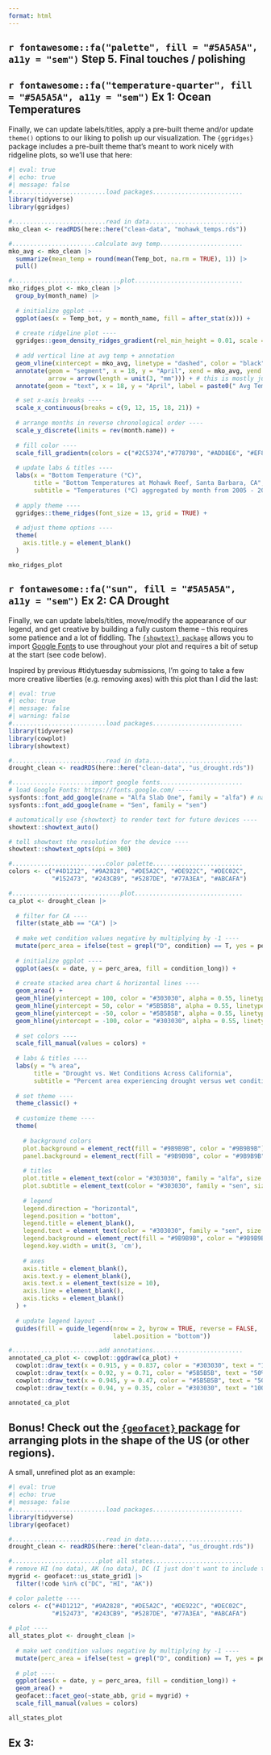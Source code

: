 ```yaml
---
format: html
---
```


## `r fontawesome::fa("palette", fill = "#5A5A5A", a11y = "sem")` Step 5. Final touches / polishing

::: panel-tabset

## **`r fontawesome::fa("temperature-quarter", fill = "#5A5A5A", a11y = "sem")` Ex 1:** Ocean Temperatures

Finally, we can update labels/titles, apply a pre-built theme and/or update `theme()` options to our liking to polish up our visualization. The `{ggridges}` package includes a pre-built theme that's meant to work nicely with ridgeline plots, so we'll use that here:

```r
#| eval: true
#| echo: true
#| message: false
#..........................load packages.........................
library(tidyverse)
library(ggridges)

#..........................read in data..........................
mko_clean <- readRDS(here::here("clean-data", "mohawk_temps.rds"))

#.......................calculate avg temp.......................
mko_avg <- mko_clean |> 
  summarize(mean_temp = round(mean(Temp_bot, na.rm = TRUE), 1)) |> 
  pull() 

#..............................plot..............................
mko_ridges_plot <- mko_clean |> 
  group_by(month_name) |> 
  
  # initialize ggplot ----
  ggplot(aes(x = Temp_bot, y = month_name, fill = after_stat(x))) +
  
  # create ridgeline plot ----
  ggridges::geom_density_ridges_gradient(rel_min_height = 0.01, scale = 3) + # rel_min_height cuts trailing tails (0.01 suggested); scale sets extent of overlap
  
  # add vertical line at avg temp + annotation
  geom_vline(xintercept = mko_avg, linetype = "dashed", color = "black") +
  annotate(geom = "segment", x = 18, y = "April", xend = mko_avg, yend = "May",
           arrow = arrow(length = unit(3, "mm"))) + # this is mostly just a bunch of manual fiddling until the arrow is placed where I want it
  annotate(geom = "text", x = 18, y = "April", label = paste0(" Avg Temp = ", mko_avg, "°C"), hjust = "left") + # same here

  # set x-axis breaks ----
  scale_x_continuous(breaks = c(9, 12, 15, 18, 21)) +
  
  # arrange months in reverse chronological order ----
  scale_y_discrete(limits = rev(month.name)) + 
  
  # fill color ----
  scale_fill_gradientn(colors = c("#2C5374","#778798", "#ADD8E6", "#EF8080", "#8B3A3A"), name = "Temp. (°C)") +
  
  # update labs & titles ----
  labs(x = "Bottom Temperature (°C)",
       title = "Bottom Temperatures at Mohawk Reef, Santa Barbara, CA",
       subtitle = "Temperatures (°C) aggregated by month from 2005 - 2022") +
  
  # apply theme ----
  ggridges::theme_ridges(font_size = 13, grid = TRUE) +
  
  # adjust theme options ----
  theme(
    axis.title.y = element_blank()
  )

mko_ridges_plot
```

## **`r fontawesome::fa("sun", fill = "#5A5A5A", a11y = "sem")` Ex 2:** CA Drought

Finally, we can update labels/titles, move/modify the appearance of our legend, and get creative by building a fully custom theme -- this requires some patience and a lot of fiddling. The [`{showtext} package`](https://github.com/yixuan/showtext) allows you to import [Google Fonts](https://fonts.google.com/) to use throughout your plot and requires a bit of setup at the start (see code below).

Inspired by previous #tidytuesday submissions, I'm going to take a few more creative liberties (e.g. removing axes) with this plot than I did the last:

```r
#| eval: true
#| echo: true
#| message: false
#| warning: false
#..........................load packages.........................
library(tidyverse)
library(cowplot)
library(showtext)

#..........................read in data..........................
drought_clean <- readRDS(here::here("clean-data", "us_drought.rds"))

#......................import google fonts.......................
# load Google Fonts: https://fonts.google.com/ ----
sysfonts::font_add_google(name = "Alfa Slab One", family = "alfa") # name = name as it appears on Google Fonts; family = a string that you'll refer to your imported font by
sysfonts::font_add_google(name = "Sen", family = "sen")

# automatically use {showtext} to render text for future devices ----
showtext::showtext_auto()

# tell showtext the resolution for the device ----
showtext::showtext_opts(dpi = 300)

#..........................color palette.........................
colors <- c("#4D1212", "#9A2828", "#DE5A2C", "#DE922C", "#DEC02C", 
            "#152473", "#243CB9", "#5287DE", "#77A3EA", "#ABCAFA")

#..............................plot..............................
ca_plot <- drought_clean |>
  
  # filter for CA ----
  filter(state_abb == "CA") |> 
  
  # make wet condition values negative by multiplying by -1 ----
  mutate(perc_area = ifelse(test = grepl("D", condition) == T, yes = perc_area, no = perc_area * -1)) |>
  
  # initialize ggplot ----
  ggplot(aes(x = date, y = perc_area, fill = condition_long)) + 
  
  # create stacked area chart & horizontal lines ----
  geom_area() +
  geom_hline(yintercept = 100, color = "#303030", alpha = 0.55, linetype = 2) +
  geom_hline(yintercept = 50, color = "#5B5B5B", alpha = 0.55, linetype = 2) +
  geom_hline(yintercept = -50, color = "#5B5B5B", alpha = 0.55, linetype = 2) +
  geom_hline(yintercept = -100, color = "#303030", alpha = 0.55, linetype = 2) +
  
  # set colors ----
  scale_fill_manual(values = colors) +
  
  # labs & titles ----
  labs(y = "% area",
       title = "Drought vs. Wet Conditions Across California",
       subtitle = "Percent area experiencing drought versus wet conditions from 2012 to 2022") +
  
  # set theme ----
  theme_classic() +
  
  # customize theme ----
  theme(
    
    # background colors 
    plot.background = element_rect(fill = "#9B9B9B", color = "#9B9B9B"), 
    panel.background = element_rect(fill = "#9B9B9B", color = "#9B9B9B"),
    
    # titles 
    plot.title = element_text(color = "#303030", family = "alfa", size = 17, margin = margin(t = 5, r = 10, b = 5, l = 0)), 
    plot.subtitle = element_text(color = "#303030", family = "sen", size = 13, margin = margin(t = 0, r = 10, b = 20, l = 0)), 
    
    # legend 
    legend.direction = "horizontal",
    legend.position = "bottom",
    legend.title = element_blank(),
    legend.text = element_text(color = "#303030", family = "sen", size = 8.5), # family = "sen", 
    legend.background = element_rect(fill = "#9B9B9B", color = "#9B9B9B"),
    legend.key.width = unit(3, 'cm'),
    
    # axes 
    axis.title = element_blank(),
    axis.text.y = element_blank(),
    axis.text.x = element_text(size = 10),
    axis.line = element_blank(),
    axis.ticks = element_blank()
  ) +
  
  # update legend layout ----
  guides(fill = guide_legend(nrow = 2, byrow = TRUE, reverse = FALSE,
                             label.position = "bottom")) 

#........................add annotations.........................
annotated_ca_plot <- cowplot::ggdraw(ca_plot) +
  cowplot::draw_text(x = 0.915, y = 0.837, color = "#303030", text = "100% Drought", family = "sen", size = 11, fontface = "bold") + 
  cowplot::draw_text(x = 0.92, y = 0.71, color = "#5B5B5B", text = "50% Drought", family = "sen", size = 11, fontface = "bold") + 
  cowplot::draw_text(x = 0.945, y = 0.47, color = "#5B5B5B", text = "50% Wet", family = "sen", size = 11, fontface = "bold") + 
  cowplot::draw_text(x = 0.94, y = 0.35, color = "#303030", text = "100% Wet", family = "sen", size = 11, fontface = "bold") 

annotated_ca_plot
```

::: callout-note
## **Bonus!** Check out the [`{geofacet}` package](https://github.com/hafen/geofacet/) for arranging plots in the shape of the US (or other regions).

A small, unrefined plot as an example: 

```r
#| eval: true
#| echo: true
#| message: false
#..........................load packages.........................
library(tidyverse)
library(geofacet)

#..........................read in data..........................
drought_clean <- readRDS(here::here("clean-data", "us_drought.rds"))

#........................plot all states.........................
# remove HI (no data), AK (no data), DC (I just don't want to include this) from preset grid ---
mygrid <- geofacet::us_state_grid1 |>
  filter(!code %in% c("DC", "HI", "AK"))

# color palette ----
colors <- c("#4D1212", "#9A2828", "#DE5A2C", "#DE922C", "#DEC02C", 
            "#152473", "#243CB9", "#5287DE", "#77A3EA", "#ABCAFA")
            
# plot ----
all_states_plot <- drought_clean |> 
  
  # make wet condition values negative by multiplying by -1 ----
  mutate(perc_area = ifelse(test = grepl("D", condition) == T, yes = perc_area, no = perc_area * -1)) |>
  
  # plot ----
  ggplot(aes(x = date, y = perc_area, fill = condition_long)) +
  geom_area() +
  geofacet::facet_geo(~state_abb, grid = mygrid) +
  scale_fill_manual(values = colors)

all_states_plot
```
:::

## **Ex 3:**

:::